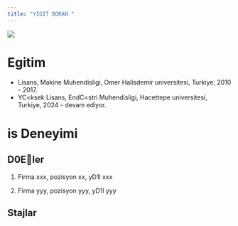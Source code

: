 ```yaml
---
title: "YIGIT BORAN "
---
```


![](/assets/images/vesikalik.jpeg){fig-align="center"}

# Egitim

-   Lisans, Makine Muhendisligi, Omer Halisdemir universitesi, Turkiye, 2010 - 2017.
-   YC<ksek Lisans, EndC<stri Muhendisligi, Hacettepe universitesi, Turkiye, 2024 - devam ediyor.

# is Deneyimi

## D0Eler


1.  Firma xxx, pozisyon xx, yD1l xxx

2.  Firma yyy, pozisyon yyy, yD1l yyy

## Stajlar
